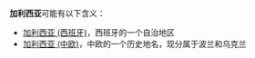 '''加利西亚'''可能有以下含义：

* [[加利西亚_(西班牙)|加利西亚 (西班牙)]]，西班牙的一个自治地区
* [[加利西亚_(中欧)|加利西亚 (中欧)]]，中欧的一个历史地名，现分属于波兰和乌克兰

{{disambig|J|Cat=四字地名消歧义}}